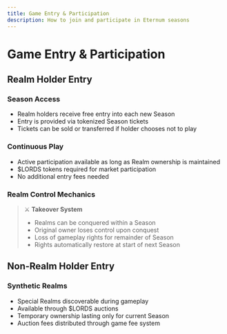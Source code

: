 ```yaml
---
title: Game Entry & Participation
description: How to join and participate in Eternum seasons
---
```


# Game Entry & Participation

## Realm Holder Entry

### Season Access

- Realm holders receive free entry into each new Season
- Entry is provided via tokenized Season tickets
- Tickets can be sold or transferred if holder chooses not to play

### Continuous Play

- Active participation available as long as Realm ownership is maintained
- $LORDS tokens required for market participation
- No additional entry fees needed

### Realm Control Mechanics

> ⚔️ **Takeover System**
>
> - Realms can be conquered within a Season
> - Original owner loses control upon conquest
> - Loss of gameplay rights for remainder of Season
> - Rights automatically restore at start of next Season

## Non-Realm Holder Entry

### Synthetic Realms

- Special Realms discoverable during gameplay
- Available through $LORDS auctions
- Temporary ownership lasting only for current Season
- Auction fees distributed through game fee system
